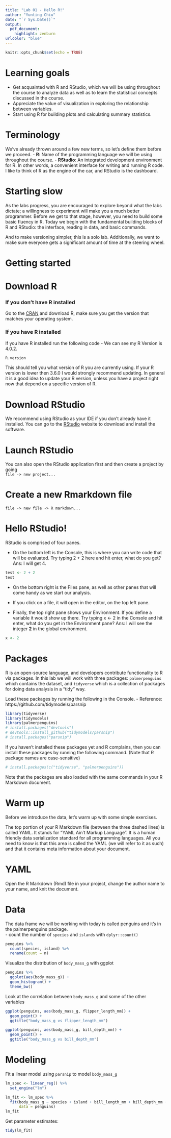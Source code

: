 ```yaml
---
title: "Lab 01 - Hello R!"
author: "Yunting Chiu"
date: "`r Sys.Date()`"
output: 
  pdf_document: 
    highlight: zenburn
urlcolor: "blue"
---
```

```r
knitr::opts_chunk$set(echo = TRUE)
```

# Learning goals
- Get acquainted with R and RStudio, which we will be using throughout the course to analyze data as well as to learn the statistical concepts discussed in the course.
- Appreciate the value of visualization in exploring the relationship between variables.
- Start using R for building plots and calculating summary statistics.

# Terminology
We’ve already thrown around a few new terms, so let’s define them before we proceed.
- **R**: Name of the programming language we will be using throughout the course.
- **RStudio**: An integrated development environment for R. In other words, a convenient interface for writing and running R code.
I like to think of R as the engine of the car, and RStudio is the dashboard.

# Starting slow
As the labs progress, you are encouraged to explore beyond what the labs dictate; a willingness to experiment will make you a much better programmer. Before we get to that stage, however, you need to build some basic fluency in R. Today we begin with the fundamental building blocks of R and RStudio: the interface, reading in data, and basic commands.

And to make versioning simpler, this is a solo lab. Additionally, we want to make sure everyone gets a significant amount of time at the steering wheel.

# Getting started

# Download R

### If you don’t have R installed
Go to the [CRAN](https://cran.r-project.org/) and download R, make sure you get the version that matches your operating system.

### If you have R installed
If you have R installed run the following code
- We can see my R Version is  4.0.2.
```r
R.version
```
This should tell you what version of R you are currently using. If your R version is lower then 3.6.0 I would strongly recommend updating. In general it is a good idea to update your R version, unless you have a project right now that depend on a specific version of R.

# Download RStudio
We recommend using RStudio as your IDE if you don’t already have it installed. You can go to the [RStudio](https://www.rstudio.com/products/rstudio/download/) website to download and install the software.

# Launch RStudio
You can also open the RStudio application first and then create a project by going\
  ```file -> new project...```

# Create a new Rmarkdown file
  ```file -> new file -> R markdown...```

# Hello RStudio!
RStudio is comprised of four panes.

- On the bottom left is the Console, this is where you can write code that will be evaluated. Try typing 2 + 2 here and hit enter, what do you get?\
Ans: I will get 4.
```r
test <- 2 + 2
test
```


- On the bottom right is the Files pane, as well as other panes that will come handy as we start our analysis.

- If you click on a file, it will open in the editor, on the top left pane.

- Finally, the top right pane shows your Environment. If you define a variable it would show up there. Try typing x <- 2 in the Console and hit enter, what do you get in the Environment pane?
Ans: I will see the integer **2** in the global environment.
```r
x <- 2
```
# Packages
R is an open-source language, and developers contribute functionality to R via packages. In this lab we will work with three packages: `palmerpenguins` which contains the dataset, and `tidyverse` which is a collection of packages for doing data analysis in a “tidy” way.

Load these packages by running the following in the Console.
- Reference: https://github.com/tidymodels/parsnip
```r
library(tidyverse)
library(tidymodels)
library(palmerpenguins)
# install.packages("devtools")
# devtools::install_github("tidymodels/parsnip")
# install.packages("parsnip")
```

If you haven’t installed these packages yet and R complains, then you can install these packages by running the following command. (Note that R package names are case-sensitive)
```r
# install.packages(c("tidyverse", "palmerpenguins"))
```
Note that the packages are also loaded with the same commands in your R Markdown document.

# Warm up
Before we introduce the data, let’s warm up with some simple exercises.

The top portion of your R Markdown file (between the three dashed lines) is called YAML. It stands for “YAML Ain’t Markup Language”. It is a human friendly data serialization standard for all programming languages. All you need to know is that this area is called the YAML (we will refer to it as such) and that it contains meta information about your document.

# YAML
Open the R Markdown (Rmd) file in your project, change the author name to your name, and knit the document.

# Data 
The data frame we will be working with today is called penguins and it’s in the palmerpenguins package.\
- count the number of `species` and `islands` with `dplyr::count()`
```r
penguins %>%
  count(species, island) %>%
  rename(count = n)
```
Visualize the distribution of `body_mass_g` with ggplot
```r
penguins %>%
  ggplot(aes(body_mass_g)) +
  geom_histogram() +
  theme_bw()
```
Look at the correlation between `body_mass_g` and some of the other variables
```r
ggplot(penguins, aes(body_mass_g, flipper_length_mm)) +
  geom_point() +
  ggtitle("body_mass_g vs flipper_length_mm")
```
```r
ggplot(penguins, aes(body_mass_g, bill_depth_mm)) +
  geom_point() +
  ggtitle("body_mass_g vs bill_depth_mm")
```

# Modeling
Fit a linear model using `parsnip` to model `body_mass_g`
```r
lm_spec <- linear_reg() %>%
  set_engine("lm")

lm_fit <- lm_spec %>%
  fit(body_mass_g ~ species + island + bill_length_mm + bill_depth_mm + flipper_length_mm, 
      data = penguins)
lm_fit
```
Get parameter estimates:
```r
tidy(lm_fit)
```

